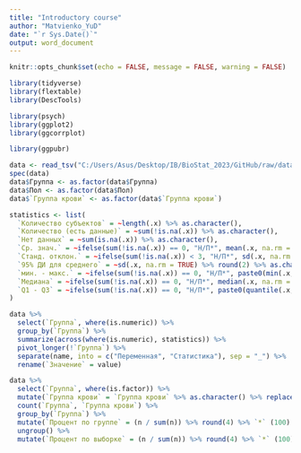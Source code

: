 ```yaml
---
title: "Introductory course"
author: "Matvienko_YuD"
date: "`r Sys.Date()`"
output: word_document
---
```


```r
knitr::opts_chunk$set(echo = FALSE, message = FALSE, warning = FALSE)

library(tidyverse)
library(flextable)
library(DescTools)

library(psych)
library(ggplot2)
library(ggcorrplot)

library(ggpubr)
```

```r
data <- read_tsv("C:/Users/Asus/Desktop/IB/BioStat_2023/GitHub/raw/data_tsv.tsv")
spec(data)
data$Группа <- as.factor(data$Группа)
data$Пол <- as.factor(data$Пол)
data$`Группа крови` <- as.factor(data$`Группа крови`)
```

```r
statistics <- list(
  `Количество субъектов` = ~length(.x) %>% as.character(),
  `Количество (есть данные)` = ~sum(!is.na(.x)) %>% as.character(),
  `Нет данных` = ~sum(is.na(.x)) %>% as.character(),
  `Ср. знач.` = ~ifelse(sum(!is.na(.x)) == 0, "Н/П*", mean(.x, na.rm = TRUE) %>% round(2) %>% as.character()),
  `Станд. отклон.` = ~ifelse(sum(!is.na(.x)) < 3, "Н/П*", sd(.x, na.rm = TRUE) %>% round(2) %>% as.character()),
  `95% ДИ для среднего` = ~sd(.x, na.rm = TRUE) %>% round(2) %>% as.character(),
  `мин. - макс.` = ~ifelse(sum(!is.na(.x)) == 0, "Н/П*", paste0(min(.x, na.rm = TRUE) %>% round(2), " - ", max(.x, na.rm = TRUE) %>% round(2)) %>% as.character()),
  `Медиана` = ~ifelse(sum(!is.na(.x)) == 0, "Н/П*", median(.x, na.rm = TRUE) %>% round(2) %>% as.character()),
  `Q1 - Q3` = ~ifelse(sum(!is.na(.x)) == 0, "Н/П*", paste0(quantile(.x, 0.25, na.rm = TRUE) %>% round(2), " - ", quantile(.x, 0.75, na.rm = TRUE) %>% round(2)) %>% as.character())
)

data %>%
  select(`Группа`, where(is.numeric)) %>%
  group_by(`Группа`) %>%
  summarize(across(where(is.numeric), statistics)) %>%
  pivot_longer(!`Группа`) %>%
  separate(name, into = c("Переменная", "Статистика"), sep = "_") %>%
  rename(`Значение` = value)
```
```r
data %>%
  select(`Группа`, where(is.factor)) %>%
  mutate(`Группа крови` = `Группа крови` %>% as.character() %>% replace_na("Нет данных") %>% as.factor()) %>%
  count(`Группа`, `Группа крови`) %>%
  group_by(`Группа`) %>%
  mutate(`Процент по группе` = (n / sum(n)) %>% round(4) %>% `*` (100) %>% str_c("%")) %>%
  ungroup() %>%
  mutate(`Процент по выборке` = (n / sum(n)) %>% round(4) %>% `*` (100) %>% str_c("%"))
```



